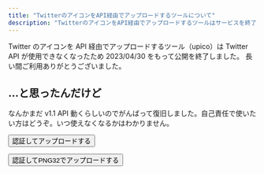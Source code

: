 ```yaml
---
title: "TwitterのアイコンをAPI経由でアップロードするツールについて"
description: "TwitterのアイコンをAPI経由でアップロードするツールはサービスを終了しました。"
---
```


Twitter のアイコンを API 経由でアップロードするツール（upico）は Twitter API が使用できなくなったため 2023/04/30 をもって公開を終了しました。
長い間ご利用ありがとうございました。

## …と思ったんだけど

なんかまだ v1.1 API 動くらしいのでがんばって復旧しました。自己責任で使いたい方はどうぞ。いつ使えなくなるかはわかりません。

<Button href="/upico_up/auth?session=true">認証してアップロードする</Button>

<Button href="/upico_up/auth?session=true&png32=true">認証してPNG32でアップロードする</Button>

<div style="text-align:center;" id="102730-31"><script src="//ads.themoneytizer.com/s/gen.js?type=31"></script><script src="//ads.themoneytizer.com/s/requestform.js?siteId=102730&formatId=31"></script></div>
